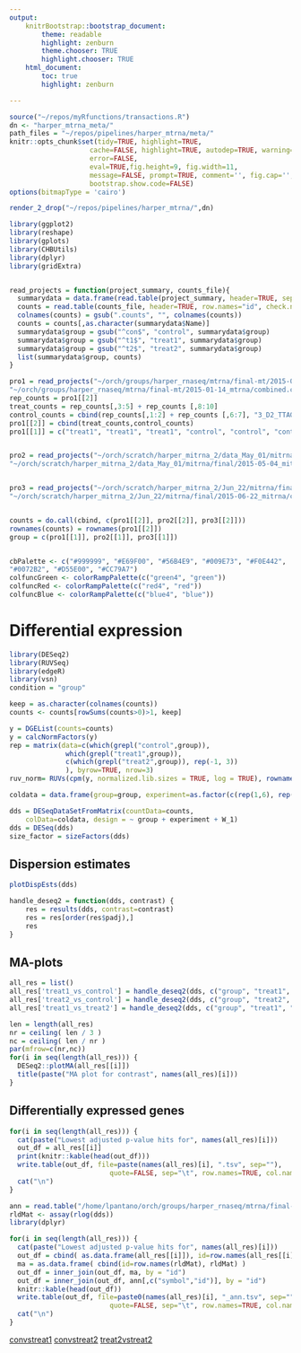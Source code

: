 ```yaml
---
output:
    knitrBootstrap::bootstrap_document:
        theme: readable
        highlight: zenburn
        theme.chooser: TRUE
        highlight.chooser: TRUE
    html_document:
        toc: true
        highlight: zenburn

---
```

```r
source("~/repos/myRfunctions/transactions.R")
dn <- "harper_mtrna_meta/"
path_files = "~/repos/pipelines/harper_mtrna/meta/"
knitr::opts_chunk$set(tidy=TRUE, highlight=TRUE, 
                    cache=FALSE, highlight=TRUE, autodep=TRUE, warning=FALSE, 
                    error=FALSE,
                    eval=TRUE,fig.height=9, fig.width=11,
                    message=FALSE, prompt=TRUE, comment='', fig.cap='', 
                    bootstrap.show.code=FALSE)
options(bitmapType = 'cairo')
```

```r
render_2_drop("~/repos/pipelines/harper_mtrna/",dn)

```


```r
library(ggplot2)
library(reshape)
library(gplots)
library(CHBUtils)
library(dplyr)
library(gridExtra)


read_projects = function(project_summary, counts_file){
  summarydata = data.frame(read.table(project_summary, header=TRUE, sep=","), check.rows=FALSE)
  counts = read.table(counts_file, header=TRUE, row.names="id", check.names=FALSE, sep="\t")
  colnames(counts) = gsub(".counts", "", colnames(counts))
  counts = counts[,as.character(summarydata$Name)]
  summarydata$group = gsub("^con$", "control", summarydata$group)
  summarydata$group = gsub("^t1$", "treat1", summarydata$group)
  summarydata$group = gsub("^t2$", "treat2", summarydata$group)
  list(summarydata$group, counts)
}

pro1 = read_projects("~/orch/groups/harper_rnaseq/mtrna/final-mt/2015-01-14_mtrna/project-summary.csv",
"~/orch/groups/harper_rnaseq/mtrna/final-mt/2015-01-14_mtrna/combined.counts")
rep_counts = pro1[[2]]
treat_counts = rep_counts[,3:5] + rep_counts [,8:10]
control_counts = cbind(rep_counts[,1:2] + rep_counts [,6:7], "3_D2_TTAGGC_R"=rep_counts[,11])
pro1[[2]] = cbind(treat_counts,control_counts)
pro1[[1]] = c("treat1", "treat1", "treat1", "control", "control", "control")


pro2 = read_projects("~/orch/scratch/harper_mitrna_2/data_May_01/mitrna/final/2015-05-04_mitrna/project-summary.csv",
"~/orch/scratch/harper_mitrna_2/data_May_01/mitrna/final/2015-05-04_mitrna/combined.counts")


pro3 = read_projects("~/orch/scratch/harper_mitrna_2/Jun_22/mitrna/final/2015-06-22_mitrna/project-summary.csv",
"~/orch/scratch/harper_mitrna_2/Jun_22/mitrna/final/2015-06-22_mitrna/combined.counts")


counts = do.call(cbind, c(pro1[[2]], pro2[[2]], pro3[[2]]))
rownames(counts) = rownames(pro1[[2]])
group = c(pro1[[1]], pro2[[1]], pro3[[1]])


cbPalette <- c("#999999", "#E69F00", "#56B4E9", "#009E73", "#F0E442",
"#0072B2", "#D55E00", "#CC79A7")
colfuncGreen <- colorRampPalette(c("green4", "green"))
colfuncRed <- colorRampPalette(c("red4", "red"))
colfuncBlue <- colorRampPalette(c("blue4", "blue"))

```


# Differential expression

```r
library(DESeq2)
library(RUVSeq)
library(edgeR)
library(vsn)
condition = "group"
```

```r
keep = as.character(colnames(counts))
counts <- counts[rowSums(counts>0)>1, keep]

y = DGEList(counts=counts)
y = calcNormFactors(y)
rep = matrix(data=c(which(grepl("control",group)), 
              which(grepl("treat1",group)),
              c(which(grepl("treat2",group)), rep(-1, 3))
              ), byrow=TRUE, nrow=3)
ruv_norm= RUVs(cpm(y, normalized.lib.sizes = TRUE, log = TRUE), rownames(y), k=1, rep)

coldata = data.frame(group=group, experiment=as.factor(c(rep(1,6), rep(2,9), rep(3,9))), ruv=ruv_norm$W)

dds = DESeqDataSetFromMatrix(countData=counts,
    colData=coldata, design = ~ group + experiment + W_1)
dds = DESeq(dds)
size_factor = sizeFactors(dds)
```

## Dispersion estimates

```r
plotDispEsts(dds)
```

```r
handle_deseq2 = function(dds, contrast) {
    res = results(dds, contrast=contrast)
    res = res[order(res$padj),]
    res
}
```

## MA-plots

```r
all_res = list()
all_res['treat1_vs_control'] = handle_deseq2(dds, c("group", "treat1", "control"))
all_res['treat2_vs_control'] = handle_deseq2(dds, c("group", "treat2", "control"))
all_res['treat1_vs_treat2'] = handle_deseq2(dds, c("group", "treat1", "treat2"))

len = length(all_res)
nr = ceiling( len / 3 )
nc = ceiling( len / nr )
par(mfrow=c(nr,nc))
for(i in seq(length(all_res))) {
  DESeq2::plotMA(all_res[[i]])
  title(paste("MA plot for contrast", names(all_res)[i]))
}
```

## Differentially expressed genes

```r
for(i in seq(length(all_res))) {
  cat(paste("Lowest adjusted p-value hits for", names(all_res)[i]))
  out_df = all_res[[i]]
  print(knitr::kable(head(out_df)))
  write.table(out_df, file=paste(names(all_res)[i], ".tsv", sep=""),
                         quote=FALSE, sep="\t", row.names=TRUE, col.names=TRUE)
  cat("\n")
}
```

```r
ann = read.table("/home/lpantano/orch/groups/harper_rnaseq/mtrna/final-mt/2015-01-14_mtrna/annotated_combined.counts",sep="\t", header=T)
rldMat <- assay(rlog(dds))
library(dplyr)

for(i in seq(length(all_res))) {
  cat(paste("Lowest adjusted p-value hits for", names(all_res)[i]))
  out_df = cbind( as.data.frame(all_res[[i]]), id=row.names(all_res[[i]]) )
  ma = as.data.frame( cbind(id=row.names(rldMat), rldMat) )
  out_df = inner_join(out_df, ma, by = "id")
  out_df = inner_join(out_df, ann[,c("symbol","id")], by = "id")
  knitr::kable(head(out_df))
  write.table(out_df, file=paste0(names(all_res)[i], "_ann.tsv", sep=""),
                         quote=FALSE, sep="\t", row.names=TRUE, col.names=TRUE)
  cat("\n")
}

```


[convstreat1](`r get_report_links(paste0(path_files,'controlvstreat1_ann.tsv'))`)
[convstreat2](`r get_report_links(paste0(path_files,'controlvstreat2_ann.tsv'))`)
[treat2vstreat2](`r get_report_links(paste0(path_files,'treat1vstreat2_ann.tsv'))`)
